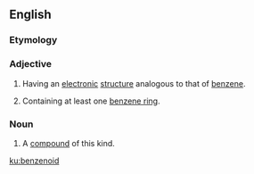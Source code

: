 ==English==
===Etymology===
{{suffix|lang=en|benzene|oid}}

===Adjective===
{{en-adj}}

# {{context|organic chemistry|lang=en}} Having an [[electronic]] [[structure]] analogous to that of [[benzene]].
# {{context|organic chemistry|lang=en}} Containing at least one [[benzene ring]].

===Noun===
{{en-noun}}

# {{context|organic chemistry|lang=en}} A [[compound]] of this kind.

[[ku:benzenoid]]